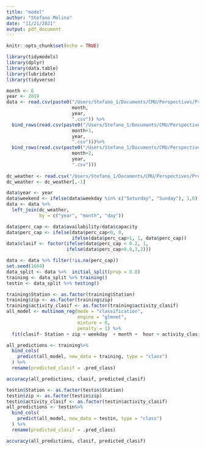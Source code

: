```yaml
---
title: "model"
author: "Stefano Molina"
date: "11/21/2021"
output: pdf_document
---
```


```r
knitr::opts_chunk$set(echo = TRUE)
```

```r
library(tidymodels)
library(dplyr)
library(data.table)
library(lubridate)
library(tidyverse)
```


```r
month <- 6
year <- 2019
data <- read.csv(paste0("/Users/Stefano_1/Documents/CMU/Perspectives/Project/Data/Processed/Filtered/trips_summary_filtered",
                        month, 
                        year, 
                        ".csv")) %>% 
  bind_rows(read.csv(paste0("/Users/Stefano_1/Documents/CMU/Perspectives/Project/Data/Processed/Filtered/trips_summary_filtered",
                        month+1, 
                        year, 
                        ".csv")))%>% 
  bind_rows(read.csv(paste0("/Users/Stefano_1/Documents/CMU/Perspectives/Project/Data/Processed/Filtered/trips_summary_filtered",
                        month+2, 
                        year, 
                        ".csv")))
  
dc_weather <- read.csv("/Users/Stefano_1/Documents/CMU/Perspectives/Project/Data/dc_weather.csv")
dc_weather <- dc_weather[,-1]

data$year <- year
data$weekend <- ifelse(data$weekday %in% c("Saturday", "Sunday"), 1,0)
data <- data %>% 
  left_join(dc_weather,
            by = c("year", "month", "day"))
```


```r
data$perc_cap <- data$availability/data$capacity
data$perc_cap <- ifelse(data$perc_cap<0, 0,
                        ifelse(data$perc_cap>1, 1, data$perc_cap))
data$clasif <- factor(ifelse(data$perc_cap < 0.2, 1,
                      ifelse(data$perc_cap>0.8,3,2)))
```

```r
data <- data %>% filter(!is.na(perc_cap))
set.seed(1604)
data_split <- data %>%  initial_split(prop = 0.8)
training <- data_split %>% training()
testin <- data_split %>% testing()
```


```r
training$Station <- as.factor(training$Station)
training$zip <- as.factor(training$zip)
training$activity_clasif <- as.factor(training$activity_clasif)
all_model <- multinom_reg(mode = "classification",
                          engine = "glmnet",
                          mixture = 0,
                          penalty = 1) %>% 
  fit(clasif~ Station + zip + weekday  + month +  hour + activity_clasif +  tmax + prcp, data = training)

all_predictions <- training%>% 
  bind_cols(
    predict(all_model, new_data = training, type = "class")
  ) %>% 
  rename(predicted_clasif = .pred_class)

accuracy(all_predictions, clasif, predicted_clasif)

```

```r
testin$Station <- as.factor(testin$Station)
testin$zip <- as.factor(testin$zip)
testin$activity_clasif <- as.factor(testin$activity_clasif)
all_predictions <- testin%>% 
  bind_cols(
    predict(all_model, new_data = testin, type = "class")
  ) %>% 
  rename(predicted_clasif = .pred_class)

accuracy(all_predictions, clasif, predicted_clasif)
```





